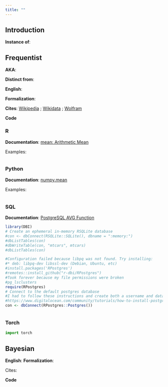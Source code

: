 ```yaml
---
title: ""
---
```

  
## Introduction
  
**Instance of**: 

## Frequentist

**AKA**: 

**Distinct from**: 

**English**: 

**Formalization**:
  
$$ 
$$
    
**Cites**: [Wikipedia]() ; [Wikidata]() ; [Wolfram]()
  
**Code**
    
::: panel-tabset
  
### R
**Documentation**: [mean: Arithmetic Mean](https://www.rdocumentation.org/packages/base/versions/3.6.2/topics/mean)
  
Examples:
    
```r
```




### Python

**Documentation**: [numpy.mean](https://numpy.org/doc/stable/reference/generated/numpy.mean.html)

Examples:
  
```python
```


### SQL

**Documentation**: [PostgreSQL AVG Function](https://www.postgresqltutorial.com/postgresql-aggregate-functions/postgresql-avg-function/)

```r
library(DBI)
# Create an ephemeral in-memory RSQLite database
#con <- dbConnect(RSQLite::SQLite(), dbname = ":memory:")
#dbListTables(con)
#dbWriteTable(con, "mtcars", mtcars)
#dbListTables(con)

#Configuration failed because libpq was not found. Try installing:
#* deb: libpq-dev libssl-dev (Debian, Ubuntu, etc)
#install.packages('RPostgres')
#remotes::install_github("r-dbi/RPostgres")
#Took forever because my file permissions were broken
#pg_lsclusters
require(RPostgres)
# Connect to the default postgres database
#I had to follow these instructions and create both a username and database that matched my ubuntu name
#https://www.digitalocean.com/community/tutorials/how-to-install-postgresql-on-ubuntu-20-04-quickstart
con <- dbConnect(RPostgres::Postgres())

```

```sql
```

### Torch

```python
import torch

```

:::

## Bayesian

**English**: 
**Formalization**:

$$
$$
  
Cites:

**Code**
  
    